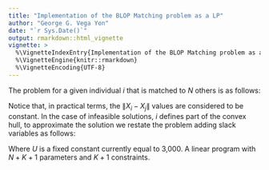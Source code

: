 ```yaml
---
title: "Implementation of the BLOP Matching problem as a LP"
author: "George G. Vega Yon"
date: "`r Sys.Date()`"
output: rmarkdown::html_vignette
vignette: >
  %\VignetteIndexEntry{Implementation of the BLOP Matching problem as a LP}
  %\VignetteEngine{knitr::rmarkdown}
  %\VignetteEncoding{UTF-8}
---
```


The problem for a given individual $i$ that is matched to $N$ others is as follows: 

\begin{align}
& \min\limits_{\{\lambda_j: j\neq i\}} \sum_{j \neq i} \lambda_j\left\|X_i-X_j\right\| \\
\mbox{s.t.} \\
& \sum_{j \neq i} \lambda_j x_{jk} = x_{ik}, \quad  k = 1,\dots, K \\
& \sum_{j \neq i} \lambda_j = 1 \\
& \lambda_j  \geq 0,\quad\forall j \neq i
\end{align}

Notice that, in practical terms, the $\|X_i - X_j\|$ values are considered to be constant. In the case of infeasible solutions, $i$ defines part of the convex hull, to approximate the solution we restate the problem adding slack variables as follows:

\begin{align}
& \min\limits_{\{\lambda_j: j\neq i\}} \sum_{j \neq i} \lambda_j\left\|X_i-X_j\right\| + \sum_{l = 1}^{K + 1}U\delta_l\\
\mbox{s.t.} \\
& \sum_{j \neq i} \lambda_j x_{jk} - \sum_{l = 1}^{K + 1}\delta_l = x_{ik}, \quad  k = 1,\dots, K \\
& \sum_{j \neq i} \lambda_j - \sum_{l=1}^{K+1} \delta_l= 1 \\
& \lambda_j  \geq 0,\quad \forall j \neq i \\
& \delta_l \geq 0,\quad l = 1, \dots, K + 1
\end{align}

Where $U$ is a fixed constant currently equal to 3,000. A linear program with $N + K + 1$ parameters and $K + 1$ constraints.